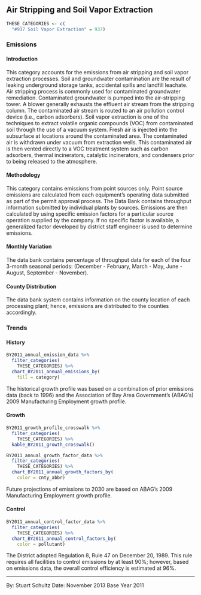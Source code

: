 ## Air Stripping and Soil Vapor Extraction

```r
THESE_CATEGORIES <- c(
  "#937 Soil Vapor Extraction" = 937)
```

### Emissions

#### Introduction {-}

This category accounts for the emissions from air stripping and soil vapor extraction processes. Soil and groundwater contamination are the result of leaking underground storage tanks, accidental spills and landfill leachate. Air stripping process is commonly used for contaminated groundwater remediation. Contaminated groundwater is pumped into the air-stripping tower. A blower generally exhausts the effluent air stream from the stripping column. The contaminated air stream is routed to an air pollution control device (i.e., carbon adsorbers). Soil vapor extraction is one of the techniques to extract volatile organic compounds (VOC) from contaminated soil through the use of a vacuum system. Fresh air is injected into the subsurface at locations around the contaminated area. The contaminated air is withdrawn under vacuum from extraction wells. This contaminated air is then vented directly to a VOC treatment system such as carbon adsorbers, thermal incinerators, catalytic incinerators, and condensers prior to being released to the atmosphere.

#### Methodology {-}

This category contains emissions from point sources only. Point source emissions are calculated from each equipment’s operating data submitted as part of the permit approval process. The Data Bank contains throughput information submitted by individual plants by sources. Emissions are then calculated by using specific emission factors for a particular source operation supplied by the company. If no specific factor is available, a generalized factor developed by district staff engineer is used to determine emissions.

#### Monthly Variation {-}

The data bank contains percentage of throughput data for each of the four 3-month seasonal periods: (December - February, March - May, June - August, September - November).

#### County Distribution {-}

The data bank system contains information on the county location of each processing plant; hence, emissions are distributed to the counties accordingly.

### Trends

#### History {-}

```r
BY2011_annual_emission_data %>%
  filter_categories(
    THESE_CATEGORIES) %>%
  chart_BY2011_annual_emissions_by(
    fill = category)
```

The historical growth profile was based on a combination of prior emissions data (back to 1996) and the Association of Bay Area Government’s (ABAG’s) 2009 Manufacturing Employment growth profile.

#### Growth {-}

```r
BY2011_growth_profile_crosswalk %>%
  filter_categories(
    THESE_CATEGORIES) %>%
  kable_BY2011_growth_crosswalk()
```

```r
BY2011_annual_growth_factor_data %>%
  filter_categories(
    THESE_CATEGORIES) %>%
  chart_BY2011_annual_growth_factors_by(
    color = cnty_abbr)
```

Future projections of emissions to 2030 are based on ABAG’s 2009 Manufacturing Employment growth profile.

#### Control {-}

```r
BY2011_annual_control_factor_data %>%
  filter_categories(
    THESE_CATEGORIES) %>%
  chart_BY2011_annual_control_factors_by(
    color = pollutant)
```

The District adopted Regulation 8, Rule 47 on December 20, 1989. This rule requires all facilities to control emissions by at least 90%; however, based on emissions data, the overall control efficiency is estimated at 96%.

***

By: Stuart Schultz 
Date: November 2013 
Base Year 2011
